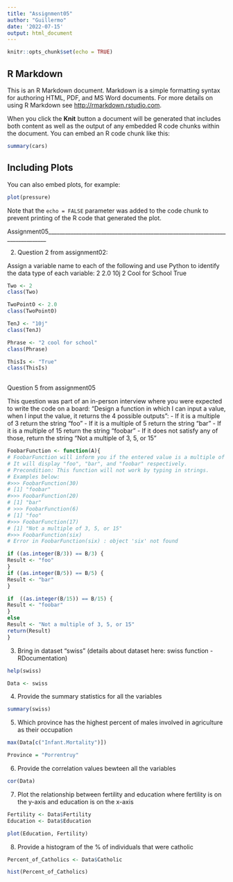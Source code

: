 ```yaml
---
title: "Assignment05"
author: "Guillermo"
date: '2022-07-15'
output: html_document
---
```


```r
knitr::opts_chunk$set(echo = TRUE)
```

## R Markdown

This is an R Markdown document. Markdown is a simple formatting syntax for authoring HTML, PDF, and MS Word documents. For more details on using R Markdown see <http://rmarkdown.rstudio.com>.

When you click the **Knit** button a document will be generated that includes both content as well as the output of any embedded R code chunks within the document. You can embed an R code chunk like this:

```r
summary(cars)
```

## Including Plots

You can also embed plots, for example:

```r
plot(pressure)
```

Note that the `echo = FALSE` parameter was added to the code chunk to prevent printing of the R code that generated the plot.


Assignment05______________________________________________________________________________

2. Question 2 from assignment02: 

Assign a variable name to each of the following and use Python to identify the data type of each variable:
2
2.0
10j
2 Cool for School
True

```r

Two <- 2
class(Two)

TwoPointO <- 2.0
class(TwoPointO)

TenJ <- "10j"
class(TenJ)

Phrase <- "2 cool for school"
class(Phrase)

ThisIs <- "True"
class(ThisIs)
 
```


Question 5 from assignment05

This question was part of an in-person interview where you were expected to write the code on a board: "Design a function in which I can input a value, when I input the value, it returns the 4 possible outputs":
- If it is a multiple of 3 return the string "foo"
- If it is a multiple of 5 return the string "bar"
- If it is a multiple of 15 return the string "foobar"
- If it does not satisfy any of those, return the string "Not a multiple of 3, 5, or 15"


```r

FoobarFunction <- function(A){
# FoobarFunction will inform you if the entered value is a multiple of 3, 5, or 15. 
# It will display "foo", "bar", and "foobar" respectively.
# Precondition: This function will not work by typing in strings. 
# Examples below:
#>>> FoobarFunction(30)
# [1] "foobar"
#>>> FoobarFunction(20)
# [1] "bar"
# >>> FoobarFunction(6)
# [1] "foo"
#>>> FoobarFunction(17)
# [1] "Not a multiple of 3, 5, or 15"
#>>> FoobarFunction(six)
# Error in FoobarFunction(six) : object 'six' not found

if ((as.integer(B/3)) == B/3) {
Result <- "foo"
}
if ((as.integer(B/5)) == B/5) {
Result <- "bar"
}

if  ((as.integer(B/15)) == B/15) {
Result <- "foobar"
}
else 
Result <- "Not a multiple of 3, 5, or 15"
return(Result)
} 

```


3. Bring in dataset "swiss" (details about dataset here: swiss function - RDocumentation)

```r
help(swiss)

Data <- swiss
```

4. Provide the summary statistics for all the variables

```r
summary(swiss)
```


5. Which province has the highest percent of males involved in agriculture as their occupation 

```r

max(Data[c("Infant.Mortality")])

Province = "Porrentruy"


```


6. Provide the correlation values bewteen all the variables

```r

cor(Data)

```


7. Plot the relationship between fertility and education where fertility is on the y-axis and education is on the x-axis

```r

Fertility <- Data$Fertility
Education <- Data$Education

plot(Education, Fertility)

```


8. Provide a histogram of the % of individuals that were catholic

```r

Percent_of_Catholics <- Data$Catholic

hist(Percent_of_Catholics)

```

